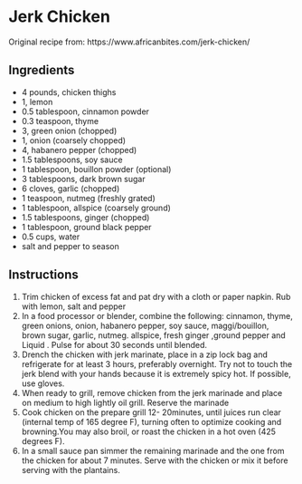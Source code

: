 # Jerk Chicken {#jerkchicken}

Original recipe from: https://www.africanbites.com/jerk-chicken/

## Ingredients

- 4 pounds,	    chicken thighs  
- 1,           		lemon
- 0.5	tablespoon,	cinnamon powder  
- 0.3 teaspoon,	              thyme  
- 3,	              green onion (chopped)  
- 1,	              onion (coarsely chopped)  
- 4,		          habanero pepper (chopped)  
- 1.5	tablespoons,	soy sauce
- 1	tablespoon,  	bouillon powder (optional)  
- 3	tablespoons,  	dark brown sugar  
- 6 cloves,           		garlic (chopped)  
- 1	teaspoon,     	 nutmeg (freshly grated)
- 1	tablespoon,	  allspice (coarsely ground)  
- 1.5	tablespoons,	ginger (chopped)  
- 1	tablespoon,	  ground black pepper  
- 0.5	cups,	        water
- salt and pepper to season  

## Instructions

1. Trim chicken of excess fat and pat dry with a cloth or paper napkin. Rub with lemon, salt and pepper
2. In a food processor or blender, combine the following: cinnamon, thyme, green onions, onion, habanero pepper, soy sauce, maggi/bouillon, brown sugar, garlic, nutmeg. allspice, fresh ginger ,ground pepper and Liquid . Pulse for about 30 seconds until blended.
3. Drench the chicken with jerk marinate, place in a zip lock bag and refrigerate for at least 3 hours, preferably overnight. Try not to touch the jerk blend with your hands because it is extremely spicy hot. If possible, use gloves.
4. When ready to grill, remove chicken from the jerk marinade and place on medium to high lightly oil grill. Reserve the marinade
5. Cook chicken on the prepare grill 12- 20minutes, until juices run clear (internal temp of 165 degree F), turning often to optimize cooking and browning.You may also broil, or roast the chicken in a hot oven (425 degrees F).
6. In a small sauce pan simmer the remaining marinade and the one from the chicken for about 7 minutes. Serve with the chicken or mix it before serving with the plantains.
